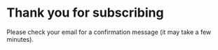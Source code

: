 
<div class=content-center>

<br>
<br>

# Thank you for subscribing
Please check your email for a confirmation message (it may take a few minutes).

</div>
